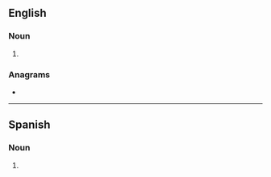 {{also|socialités}}
==English==

===Noun===
{{head|en|noun plural form}}

# {{plural of|socialite|lang=en}}

===Anagrams===
* {{anagrams|en|a=aceiilosst|isoelastic}}

----

==Spanish==

===Noun===
{{head|es|noun form}}

# {{plural of|socialite|lang=es}}